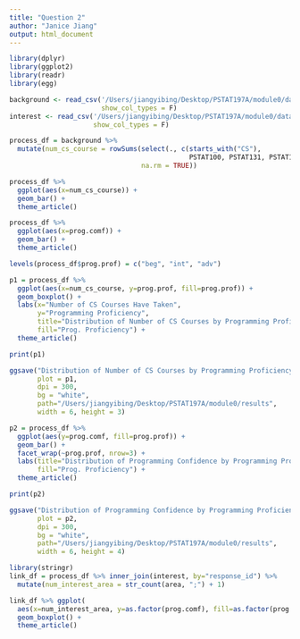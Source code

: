 ```yaml
---
title: "Question 2"
author: "Janice Jiang"
output: html_document
---
```


```r
library(dplyr)
library(ggplot2)
library(readr)
library(egg)
```

```r
background <- read_csv('/Users/jiangyibing/Desktop/PSTAT197A/module0/data/background-clean.csv',
                       show_col_types = F)
interest <- read_csv('/Users/jiangyibing/Desktop/PSTAT197A/module0/data/interest-clean.csv',
                     show_col_types = F)
```

```r
process_df = background %>% 
  mutate(num_cs_course = rowSums(select(., c(starts_with("CS"), 
                                             PSTAT100, PSTAT131, PSTAT134)), 
                                 na.rm = TRUE))
```

```r
process_df %>% 
  ggplot(aes(x=num_cs_course)) +
  geom_bar() +
  theme_article()
```

```r
process_df %>% 
  ggplot(aes(x=prog.comf)) +
  geom_bar() +
  theme_article()
```


```r
levels(process_df$prog.prof) = c("beg", "int", "adv")

p1 = process_df %>%
  ggplot(aes(x=num_cs_course, y=prog.prof, fill=prog.prof)) +
  geom_boxplot() +
  labs(x="Number of CS Courses Have Taken",
       y="Programming Proficiency",
       title="Distribution of Number of CS Courses by Programming Proficiency",
       fill="Prog. Proficiency") +
  theme_article()

print(p1)

ggsave("Distribution of Number of CS Courses by Programming Proficiency.png",
       plot = p1,
       dpi = 300, 
       bg = "white",
       path="/Users/jiangyibing/Desktop/PSTAT197A/module0/results",
       width = 6, height = 3)
```


```r
p2 = process_df %>%
  ggplot(aes(y=prog.comf, fill=prog.prof)) +
  geom_bar() +
  facet_wrap(~prog.prof, nrow=3) +
  labs(title="Distribution of Programming Confidence by Programming Proficiency",
       fill="Prog. Proficiency") +
  theme_article()

print(p2)

ggsave("Distribution of Programming Confidence by Programming Proficiency.png",
       plot = p2,
       dpi = 300, 
       bg = "white",
       path="/Users/jiangyibing/Desktop/PSTAT197A/module0/results",
       width = 6, height = 4)
```

```r
library(stringr)
link_df = process_df %>% inner_join(interest, by="response_id") %>%
  mutate(num_interest_area = str_count(area, ";") + 1)
```

```r
link_df %>% ggplot(
  aes(x=num_interest_area, y=as.factor(prog.comf), fill=as.factor(prog.comf))) +
  geom_boxplot() +
  theme_article()
```


